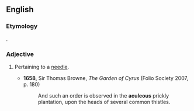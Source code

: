 ==English==

===Etymology===
{{bor|en|la|aculeus|withtext=1}}.

===Adjective===
{{en-adj}}

# {{lb|en|obsolete|rare}} Pertaining to a [[needle]].
#* '''1658''', Sir Thomas Browne, ''The Garden of Cyrus'' (Folio Society 2007, p. 180)
#*: And such an order is observed in the '''aculeous''' prickly plantation, upon the heads of several common thistles.